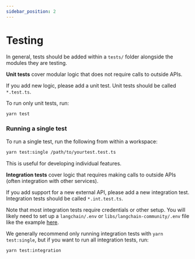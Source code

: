 ```yaml
---
sidebar_position: 2
---
```


# Testing

In general, tests should be added within a `tests/` folder alongside the modules they
are testing.

**Unit tests** cover modular logic that does not require calls to outside APIs.

If you add new logic, please add a unit test.
Unit tests should be called `*.test.ts`.

To run only unit tests, run:

```bash
yarn test
```

### Running a single test

To run a single test, run the following from within a workspace:

```bash
yarn test:single /path/to/yourtest.test.ts
```

This is useful for developing individual features.

**Integration tests** cover logic that requires making calls to outside APIs (often integration with other services).

If you add support for a new external API, please add a new integration test.
Integration tests should be called `*.int.test.ts`.

Note that most integration tests require credentials or other setup. You will likely need to set up a `langchain/.env` or `libs/langchain-community/.env` file
like the example [here](https://github.com/langchain-ai/langchainjs/blob/main/langchain/.env.example).

We generally recommend only running integration tests with `yarn test:single`, but if you want to run all integration tests, run:

```bash
yarn test:integration
```
